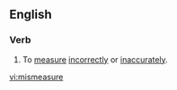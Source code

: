 ==English==

===Verb===
{{en-verb|mismeasures|mismeasuring|mismeasured|mismeasured}}

# {{label|en|transitive|intransitive}} To [[measure]] [[incorrectly]] or [[inaccurately]].

[[vi:mismeasure]]